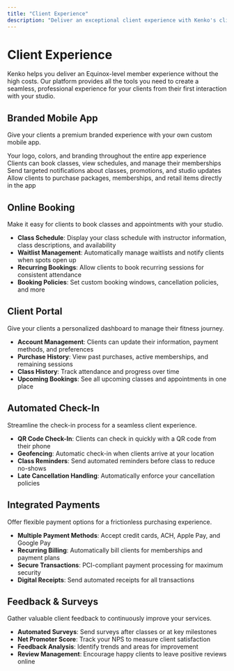 ```yaml
---
title: "Client Experience"
description: "Deliver an exceptional client experience with Kenko's client-focused features"
---
```


# Client Experience

Kenko helps you deliver an Equinox-level member experience without the high costs. Our platform provides all the tools you need to create a seamless, professional experience for your clients from their first interaction with your studio.

## Branded Mobile App

Give your clients a premium branded experience with your own custom mobile app.

<CardGroup cols="2">
  <Card title="Custom Branding" icon="palette">
    Your logo, colors, and branding throughout the entire app experience
  </Card>
  <Card title="Easy Booking" icon="calendar-check">
    Clients can book classes, view schedules, and manage their memberships
  </Card>
  <Card title="Push Notifications" icon="bell">
    Send targeted notifications about classes, promotions, and studio updates
  </Card>
  <Card title="In-App Purchases" icon="credit-card">
    Allow clients to purchase packages, memberships, and retail items directly in the app
  </Card>
</CardGroup>

## Online Booking

Make it easy for clients to book classes and appointments with your studio.

- **Class Schedule**: Display your class schedule with instructor information, class descriptions, and availability
- **Waitlist Management**: Automatically manage waitlists and notify clients when spots open up
- **Recurring Bookings**: Allow clients to book recurring sessions for consistent attendance
- **Booking Policies**: Set custom booking windows, cancellation policies, and more

## Client Portal

Give your clients a personalized dashboard to manage their fitness journey.

- **Account Management**: Clients can update their information, payment methods, and preferences
- **Purchase History**: View past purchases, active memberships, and remaining sessions
- **Class History**: Track attendance and progress over time
- **Upcoming Bookings**: See all upcoming classes and appointments in one place

## Automated Check-In

Streamline the check-in process for a seamless client experience.

- **QR Code Check-In**: Clients can check in quickly with a QR code from their phone
- **Geofencing**: Automatic check-in when clients arrive at your location
- **Class Reminders**: Send automated reminders before class to reduce no-shows
- **Late Cancellation Handling**: Automatically enforce your cancellation policies

## Integrated Payments

Offer flexible payment options for a frictionless purchasing experience.

- **Multiple Payment Methods**: Accept credit cards, ACH, Apple Pay, and Google Pay
- **Recurring Billing**: Automatically bill clients for memberships and payment plans
- **Secure Transactions**: PCI-compliant payment processing for maximum security
- **Digital Receipts**: Send automated receipts for all transactions

## Feedback & Surveys

Gather valuable client feedback to continuously improve your services.

- **Automated Surveys**: Send surveys after classes or at key milestones
- **Net Promoter Score**: Track your NPS to measure client satisfaction
- **Feedback Analysis**: Identify trends and areas for improvement
- **Review Management**: Encourage happy clients to leave positive reviews online